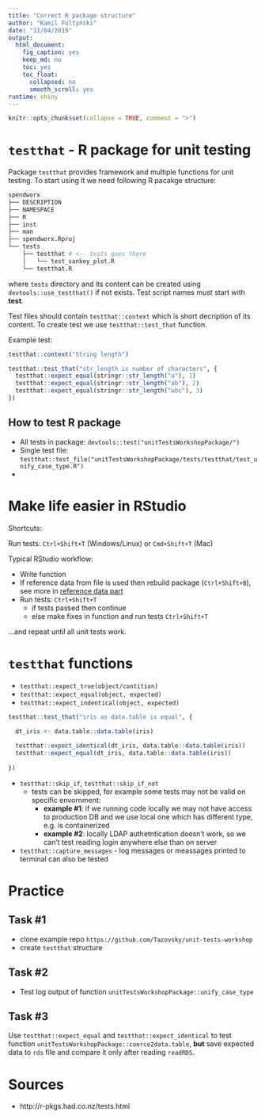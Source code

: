 ```yaml
---
title: "Correct R package structure"
author: "Kamil Foltyński"
date: "11/04/2019"
output:
  html_document:
    fig_caption: yes
    keep_md: no
    toc: yes
    toc_float:
      collapsed: no
      smooth_scroll: yes
runtime: shiny
---
```


```r
knitr::opts_chunk$set(collapse = TRUE, comment = ">")
```

# `testthat` - R package for unit testing

Package `testthat` provides framework and multiple functions for unit testing. To start using it 
we need following R pacakge structure:


```bash
spendworx
├── DESCRIPTION
├── NAMESPACE
├── R
├── inst
├── man
├── spendworx.Rproj
└── tests
    ├── testthat # <-- tests goes there
    │   └── test_sankey_plot.R
    └── testthat.R
```

where `tests` directory and its content can be created using `devtools::use_testthat()` if not exists. 
Test script names must start with **test**.

Test files should contain `testthat::context` which is short decription of its content. 
To create test we use `testthat::test_that` function.

Example test:

```r
testthat::context("String length")

testthat::test_that("str_length is number of characters", {
  testthat::expect_equal(stringr::str_length("a"), 1)
  testthat::expect_equal(stringr::str_length("ab"), 2)
  testthat::expect_equal(stringr::str_length("abc"), 3)
})
```

## How to test R package

* All tests in package: `devtools::test("unitTestsWorkshopPackage/")`
* Single test file: `testthat::test_file("unitTestsWorkshopPackage/tests/testthat/test_unify_case_type.R")`
* 

# Make life easier in RStudio

Shortcuts:

Run tests: `Ctrl+Shift+T` (Windows/Linux) or `Cmd+Shift+T` (Mac)

Typical RStudio workflow:

* Write function
* If reference data from file is used then rebuild package (`Ctrl+Shift+B`), 
see more in [reference data part](04-reference-data.Rmd)
* Run tests: `Ctrl+Shift+T`
  * if tests passed then continue
  * else make fixes in function and run tests `Ctrl+Shift+T`

...and repeat until all unit tests work.

# `testthat` functions

* `testthat::expect_true(object/contition)`
* `testthat::expect_equal(object, expected)`
* `testthat::expect_indentical(object, expected)`

```r
testthat::test_that("iris as data.table is equal", {

  dt_iris <- data.table::data.table(iris)
  
  testthat::expect_identical(dt_iris, data.table::data.table(iris))
  testthat::expect_equal(dt_iris, data.table::data.table(iris))
  
})
```
  
* `testthat::skip_if`, `testthat::skip_if_not`
  * tests can be skipped, for example some tests may not be valid on specific envornment:
    * **example #1**: if we running code locally we may not have access to production DB and we use local one which has different type, e.g. is containerized
    * **example #2**: locally LDAP authetntication doesn't work, so we can't test reading login anywhere else than on server
* `testthat::capture_messages` - log messages or meassages printed to terminal can also be tested

# Practice

## Task #1

* clone example repo `https://github.com/Tazovsky/unit-tests-workshop`
* create `testthat` structure

## Task #2

* Test log output of function `unitTestsWorkshopPackage::unify_case_type`

## Task #3

Use `testthat::expect_equal` and `testthat::expect_identical` to test 
function `unitTestsWorkshopPackage::coerce2data.table`, **but** save expected data to `rds` file
and compare it only after reading `readRDS`.

# Sources

* http://r-pkgs.had.co.nz/tests.html
